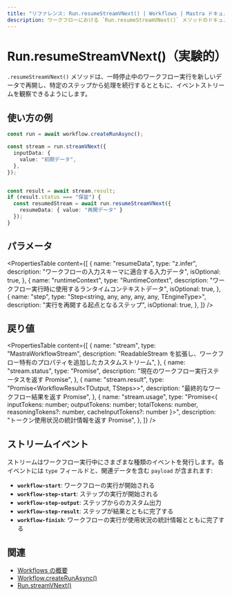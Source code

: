 ```yaml
---
title: "リファレンス: Run.resumeStreamVNext() | Workflows | Mastra ドキュメント"
description: ワークフローにおける `Run.resumeStreamVNext()` メソッドのドキュメント。中断されたワークフロー実行をリアルタイムに再開し、ストリーミングを有効にします。
---
```




# Run.resumeStreamVNext()（実験的）

<StreamVNextCallout />

`.resumeStreamVNext()` メソッドは、一時停止中のワークフロー実行を新しいデータで再開し、特定のステップから処理を続行するとともに、イベントストリームを観察できるようにします。

## 使い方の例

```typescript 行番号を表示 コピー
const run = await workflow.createRunAsync();

const stream = run.streamVNext({
  inputData: {
    value: "初期データ",
  },
});


const result = await stream.result;
if (result.status === "保留") {
  const resumedStream = await run.resumeStreamVNext({
    resumeData: { value: "再開データ" }
  });
}
```


## パラメータ

<PropertiesTable
  content={[
    {
      name: "resumeData",
      type: "z.infer<TInput>",
      description: "ワークフローの入力スキーマに適合する入力データ",
      isOptional: true,
    },
    {
      name: "runtimeContext",
      type: "RuntimeContext",
      description: "ワークフロー実行時に使用するランタイムコンテキストデータ",
      isOptional: true,
    },
    {
      name: "step",
      type: "Step<string, any, any, any, any, TEngineType>",
      description: "実行を再開する起点となるステップ",
      isOptional: true,
    },
  ]}
/>

## 戻り値

<PropertiesTable
  content={[
    {
      name: "stream",
      type: "MastraWorkflowStream<ChunkType>",
      description: "ReadableStream<ChunkType> を拡張し、ワークフロー特有のプロパティを追加したカスタムストリーム",
    },
    {
      name: "stream.status",
      type: "Promise<RunStatus>",
      description: "現在のワークフロー実行ステータスを返す Promise",
    },
    {
      name: "stream.result",
      type: "Promise<WorkflowResult<TOutput, TSteps>>",
      description: "最終的なワークフロー結果を返す Promise",
    },
    {
      name: "stream.usage",
      type: "Promise<{ inputTokens: number; outputTokens: number; totalTokens: number, reasoningTokens?: number, cacheInputTokens?: number }>",
      description: "トークン使用状況の統計情報を返す Promise",
    },
  ]}
/>

## ストリームイベント

ストリームはワークフロー実行中にさまざまな種類のイベントを発行します。各イベントには `type` フィールドと、関連データを含む `payload` が含まれます:

- **`workflow-start`**: ワークフローの実行が開始される
- **`workflow-step-start`**: ステップの実行が開始される
- **`workflow-step-output`**: ステップからのカスタム出力
- **`workflow-step-result`**: ステップが結果とともに完了する
- **`workflow-finish`**: ワークフローの実行が使用状況の統計情報とともに完了する

## 関連

- [Workflows の概要](../../../docs/workflows/overview.mdx#run-workflow)
- [Workflow.createRunAsync()](../create-run.mdx)
- [Run.streamVNext()](./streamVNext.mdx)
